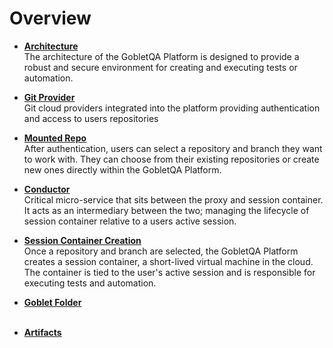 

# <PurpleText>Overview</PurpleText>

* **[Architecture](/overview/architecture)**<br/>
  The architecture of the GobletQA Platform is designed to provide a robust and secure environment for creating and executing tests or automation.
  <br/>


* **[Git Provider](/overview/git-providers)**<br/>
  Git cloud providers integrated into the platform providing authentication and access to users repositories
  <br/>


* **[Mounted Repo](/overview/mounted-repo)**<br/>
  After authentication, users can select a repository and branch they want to work with. They can choose from their existing repositories or create new ones directly within the GobletQA Platform.
  <br/>


* **[Conductor](/overview/conductor)**<br/>
  Critical micro-service that sits between the proxy and session container. It acts as an intermediary between the two; managing the lifecycle of session container relative to a users active session.
  <br/>


* **[Session Container Creation](/overview/session-container)**<br/>
  Once a repository and branch are selected, the GobletQA Platform creates a session container, a short-lived virtual machine in the cloud. The container is tied to the user's active session and is responsible for executing tests and automation.
  <br/>


* **[Goblet Folder](/overview/goblet-folder)**<br/>
  <WIP />
  <br/>


* **[Artifacts](/overview/artifacts)**<br/>
  <WIP />
  <br/>


